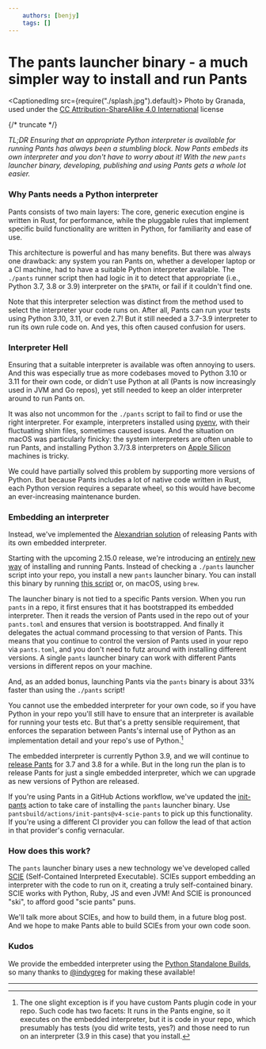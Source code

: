 ```yaml
---
    authors: [benjy]
    tags: []
---
```


# The pants launcher binary - a much simpler way to install and run Pants

<CaptionedImg src={require("./splash.jpg").default}>
  Photo by Granada, used under the [CC Attribution-ShareAlike 4.0
  International](https://creativecommons.org/licenses/by-sa/4.0/) license
</CaptionedImg>

{/* truncate */}

_TL;DR Ensuring that an appropriate Python interpreter is available for running Pants has always been a stumbling block. Now Pants embeds its own interpreter and you don't have to worry about it! With the new `pants` launcher binary, developing, publishing and using Pants gets a whole lot easier._

### Why Pants needs a Python interpreter

Pants consists of two main layers: The core, generic execution engine is written in Rust, for performance, while the pluggable rules that implement specific build functionality are written in Python, for familiarity and ease of use.

This architecture is powerful and has many benefits. But there was always one drawback: any system you ran Pants on, whether a developer laptop or a CI machine, had to have a suitable Python interpreter available. The `./pants` runner script then had logic in it to detect that appropriate (i.e., Python 3.7, 3.8 or 3.9) interpreter on the `$PATH`, or fail if it couldn't find one.

Note that this interpreter selection was distinct from the method used to select the interpreter your code runs on. After all, Pants can run your tests using Python 3.10, 3.11, or even 2.7! But it still needed a 3.7-3.9 interpreter to run its own rule code on. And yes, this often caused confusion for users.

### Interpreter Hell

Ensuring that a suitable interpreter is available was often annoying to users. And this was especially true as more codebases moved to Python 3.10 or 3.11 for their own code, or didn't use Python at all (Pants is now increasingly used in JVM and Go repos), yet still needed to keep an older interpreter around to run Pants on.

It was also not uncommon for the `./pants` script to fail to find or use the right interpreter. For example, interpreters installed using [pyenv](https://github.com/pyenv/pyenv), with their fluctuating shim files, sometimes caused issues. And the situation on macOS was particularly finicky: the system interpreters are often unable to run Pants, and installing Python 3.7/3.8 interpreters on [Apple Silicon](https://en.wikipedia.org/wiki/Apple_silicon) machines is tricky.

We could have partially solved this problem by supporting more versions of Python. But because Pants includes a lot of native code written in Rust, each Python version requires a separate wheel, so this would have become an ever-increasing maintenance burden.

### Embedding an interpreter

Instead, we've implemented the [Alexandrian solution](https://www.thefreedictionary.com/Alexandrian+solution#:~:text=n.-,1.,an%20intricate%2C%20seemingly%20insoluble%20problem.) of releasing Pants with its own embedded interpreter.

Starting with the upcoming 2.15.0 release, we're introducing an [entirely new way](https://www.pantsbuild.org/v2.15/docs/installation) of installing and running Pants. Instead of checking a `./pants` launcher script into your repo, you install a new `pants` launcher binary. You can install this binary by running [this script](https://github.com/pantsbuild/setup/blob/gh-pages/get-pants.sh) or, on macOS, using `brew`.

The launcher binary is not tied to a specific Pants version. When you run `pants` in a repo, it first ensures that it has bootstrapped its embedded interpreter. Then it reads the version of Pants used in the repo out of your `pants.toml` and ensures that version is bootstrapped. And finally it delegates the actual command processing to that version of Pants. This means that you continue to control the version of Pants used in your repo via `pants.toml`, and you don't need to futz around with installing different versions. A single `pants` launcher binary can work with different Pants versions in different repos on your machine.

And, as an added bonus, launching Pants via the `pants` binary is about 33% faster than using the `./pants` script!

You cannot use the embedded interpreter for your own code, so if you have Python in your repo you'll still have to ensure that an interpreter is available for running your tests etc. But that's a pretty sensible requirement, that enforces the separation between Pants's internal use of Python as an implementation detail and your repo's use of Python.[^1]

The embedded interpreter is currently Python 3.9, and we will continue to [release Pants](https://pypi.org/project/pantsbuild.pants/) for 3.7 and 3.8 for a while. But in the long run the plan is to release Pants for just a single embedded interpreter, which we can upgrade as new versions of Python are released.

If you're using Pants in a GitHub Actions workflow, we've updated the [init-pants](https://github.com/pantsbuild/actions/tree/main/init-pants) action to take care of installing the `pants` launcher binary. Use `pantsbuild/actions/init-pants@v4-scie-pants` to pick up this functionality. If you're using a different CI provider you can follow the lead of that action in that provider's config vernacular.

### How does this work?

The `pants` launcher binary uses a new technology we've developed called [SCIE](https://github.com/a-scie/jump) (Self-Contained Interpreted Executable). SCIEs support embedding an interpreter with the code to run on it, creating a truly self-contained binary. SCIE works with Python, Ruby, JS and even JVM! And SCIE is pronounced "ski", to afford good "scie pants" puns.

We'll talk more about SCIEs, and how to build them, in a future blog post. And we hope to make Pants able to build SCIEs from your own code soon.

### Kudos

We provide the embedded interpreter using the [Python Standalone Builds](https://gregoryszorc.com/docs/python-build-standalone/main/), so many thanks to [@indygreg](https://github.com/indygreg) for making these available!

---

[^1]: The one slight exception is if you have custom Pants plugin code in your repo. Such code has two facets: It runs in the Pants engine, so it executes on the embedded interpreter, but it is code in your repo, which presumably has tests (you did write tests, yes?) and those need to run on an interpreter (3.9 in this case) that you install.
